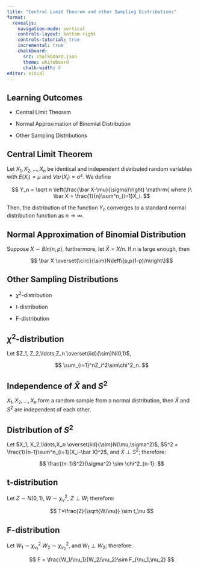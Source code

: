 ```yaml
---
title: "Central Limit Theorem and other Sampling Distributions"
format:
  revealjs:
    navigation-mode: vertical
    controls-layout: bottom-right
    controls-tutorial: true
    incremental: true 
    chalkboard:
      src: chalkboard.json
      theme: whiteboard
      chalk-width: 4
editor: visual
---
```


## Learning Outcomes

-   Central Limit Theorem

-   Normal Approximation of Binomial Distribution

-   Other Sampling Distributions

## Central Limit Theorem

Let $X_1, X_2, \ldots, X_n$ be identical and independent distributed random variables with $E(X_i)=\mu$ and $Var(X_i) = \sigma²$. We define

$$
Y_n = \sqrt n \left(\frac{\bar X-\mu}{\sigma}\right) \mathrm{ where }\ \bar X = \frac{1}{n}\sum^n_{i=1}X_i.
$$

Then, the distribution of the function $Y_n$ converges to a standard normal distribution function as $n\rightarrow \infty$.

## Normal Approximation of Binomial Distribution

Suppose $X\sim Bin(n,p)$, furthermore, let $\bar X = X/n$. If $n$ is large enough, then

$$
\bar X \overset{\circ}{\sim}N\left\{p,p(1-p)/n\right\}$$$$
$$

## Other Sampling Distributions

-   $\chi^2$-distribution

-   t-distribution

-   F-distribution

## $\chi^2$-distribution

Let $Z_1, Z_2,\ldots,Z_n \overset{iid}{\sim}N(0,1)$,

$$
\sum_{i=1}^nZ_i^2\sim\chi^2_n.
$$

## Independence of $\bar X$ and $S^2$

$X_1, X_2,\ldots,X_n$ form a random sample from a normal distribution, then $\bar X$ and $S^2$ are independent of each other.

## Distribution of $S^2$

Let $X_1, X_2,\ldots,X_n \overset{iid}{\sim}N(\mu,\sigma^2)$, $S^2 = \frac{1}{n-1}\sum^n_{i=1}(X_i-\bar X)^2$, and $\bar X \perp S^2$; therefore:

$$
\frac{(n-1)S^2}{\sigma^2} \sim \chi^2_{n-1}.
$$

## t-distribution

Let $Z\sim N(0,1)$, $W\sim \chi^2_\nu$, $Z\perp W$; therefore:

$$
T=\frac{Z}{\sqrt{W/\nu}} \sim t_\nu
$$

## F-distribution

Let $W_1\sim\chi^2_{\nu_1}$ $W_2\sim\chi^2_{\nu_2}$, and $W_1\perp W_2$; therefore:

$$
F = \frac{W_1/\nu_1}{W_2/\nu_2}\sim F_{\nu_1,\nu_2}
$$

### 
